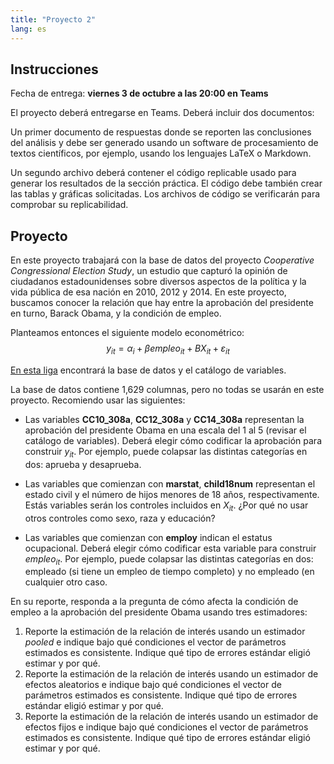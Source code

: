 ```yaml
---
title: "Proyecto 2"
lang: es
---
```


## Instrucciones

Fecha de entrega: **viernes 3 de octubre a las 20:00 en Teams**

El proyecto deberá entregarse en Teams. Deberá incluir dos documentos:

Un primer documento de respuestas donde se reporten las conclusiones del análisis y debe ser generado usando un software de procesamiento de textos científicos, por ejemplo, usando los lenguajes LaTeX o Markdown.

Un segundo archivo deberá contener el código replicable usado para generar los resultados de la sección práctica. El código debe también crear las tablas y gráficas solicitadas. Los archivos de código se verificarán para comprobar su replicabilidad.

## Proyecto

En este proyecto trabajará con la base de datos del proyecto *Cooperative Congressional Election Study*, un estudio que capturó la opinión de ciudadanos estadounidenses sobre diversos aspectos de la política y la vida pública de esa nación en 2010, 2012 y 2014. En este proyecto, buscamos conocer la relación que hay entre la aprobación del presidente en turno, Barack Obama, y la condición de empleo.

Planteamos entonces el siguiente modelo econométrico: $$y_{it} = \alpha_i +\beta empleo_{it} + BX_{it} +\varepsilon_{it}$$

[En esta liga](https://dataverse.harvard.edu/dataset.xhtml?persistentId=doi:10.7910/DVN/TOE8I1) encontrará la base de datos y el catálogo de variables.

La base de datos contiene 1,629 columnas, pero no todas se usarán en este proyecto. Recomiendo usar las siguientes:

- Las variables **CC10_308a**, **CC12_308a** y **CC14_308a** representan la aprobación del presidente Obama en una escala del 1 al 5 (revisar el catálogo de variables). Deberá elegir cómo codificar la aprobación para construir $y_{it}$. Por ejemplo, puede colapsar las distintas categorías en dos: aprueba y desaprueba.

- Las variables que comienzan con **marstat**, **child18num** representan el estado civil y el número de hijos menores de 18 años, respectivamente. Estás variables serán los controles incluidos en $X_{it}$. ¿Por qué no usar otros controles como sexo, raza y educación?

- Las variables que comienzan con **employ** indican el estatus ocupacional. Deberá elegir cómo codificar esta variable para construir $empleo_{it}$. Por ejemplo, puede colapsar las distintas categorías en dos: empleado (si tiene un empleo de tiempo completo) y no empleado (en cualquier otro caso.

En su reporte, responda a la pregunta de cómo afecta la condición de empleo a la aprobación del presidente Obama usando tres estimadores:

1. Reporte la estimación de la relación de interés usando un estimador *pooled* e indique bajo qué condiciones el vector de parámetros estimados es consistente. Indique qué tipo de errores estándar eligió estimar y por qué.
1. Reporte la estimación de la relación de interés usando un estimador de efectos aleatorios e indique bajo qué condiciones el vector de parámetros estimados es consistente. Indique qué tipo de errores estándar eligió estimar y por qué.
1. Reporte la estimación de la relación de interés usando un estimador de efectos fijos e indique bajo qué condiciones el vector de parámetros estimados es consistente. Indique qué tipo de errores estándar eligió estimar y por qué.
